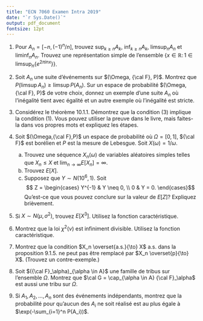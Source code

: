 ```yaml
---
title: "ECN 7060 Examen Intra 2019"
date: "`r Sys.Date()`"
output: pdf_document
fontsize: 12pt
---
```


1. Pour $A_n = [-n, (-1)^n/n]$, trouvez $\sup_{k\geq n} A_k$, $\inf_{k \geq n} A_k$, $\limsup_n A_n$ et $\liminf_n A_n$.
Trouvez une représentation simple de l'ensemble $\{x \in \mathbb{R} \colon 1 \in \limsup_n \{e^{2\pi inx}\}\}$.

1. Soit $A_n$ une suite d'événements sur $(\Omega, {\cal F}, P)$.
Montrez que $P(\limsup A_n) \geq \limsup P(A_n)$.
Sur un espace de probabilité $(\Omega, {\cal F}, P)$ de votre choix, donnez un exemple d'une suite $A_n$ où l'inégalité tient avec égalité et un autre exemple où l'inégalité est stricte.

1. Considérez le théorème 10.1.1. Démontrez que la condition (3) implique la condition (1). Vous pouvez utiliser la preuve dans le livre, mais faites-la dans vos propres mots et expliquez les étapes.

1. Soit $(\Omega,{\cal F},P)$ un espace de probabilité où $\Omega = [0,1]$, ${\cal F}$ est borélien et $P$ est la mesure de Lebesgue. Soit $X(\omega) = 1/\omega$.
    a. Trouvez une séquence $X_n(\omega)$ de variables aléatoires simples telles que $X_n \leq X$ et $\lim_{n\to \infty} E[X_n] = \infty$.
    a. Trouvez $E[X]$.
    a. Supposez que $Y \sim N(10^6, 1)$. Soit
    $$ Z = \begin{cases} Y^{-1} & Y \neq 0, \\ 0 & Y = 0. \end{cases}$$
    Qu'est-ce que vous pouvez conclure sur la valeur de $E[Z]$?
    Expliquez brièvement.

1. Si $X \sim N(\mu, \sigma^2)$, trouvez $E[X^3]$. Utilisez la fonction caractéristique.

1. Montrez que la loi $\chi^2(\nu)$ est infiniment divisible. Utilisez la fonction caractéristique.

1. Montrez que la condition $X_n \overset{a.s.}{\to} X$ a.s. dans la proposition 9.1.5. ne peut pas être remplacé par $X_n \overset{p}{\to} X$. (Trouvez un contre-exemple.)

1. Soit $({\cal F}_\alpha)_{\alpha \in A}$ une famille de tribus sur l'ensemble $\Omega$. Montrez que $\cal G = \cap_{\alpha \in A} {\cal F}_\alpha$ est aussi une tribu sur $\Omega$.

1. Si $A_1, A_2, \ldots, A_n$ sont des événements indépendants, montrez que la probabilité pour qu'aucun des $A_i$ ne soit réalisé est au plus égale à $\exp(-\sum_{i=1}^n P(A_i))$.